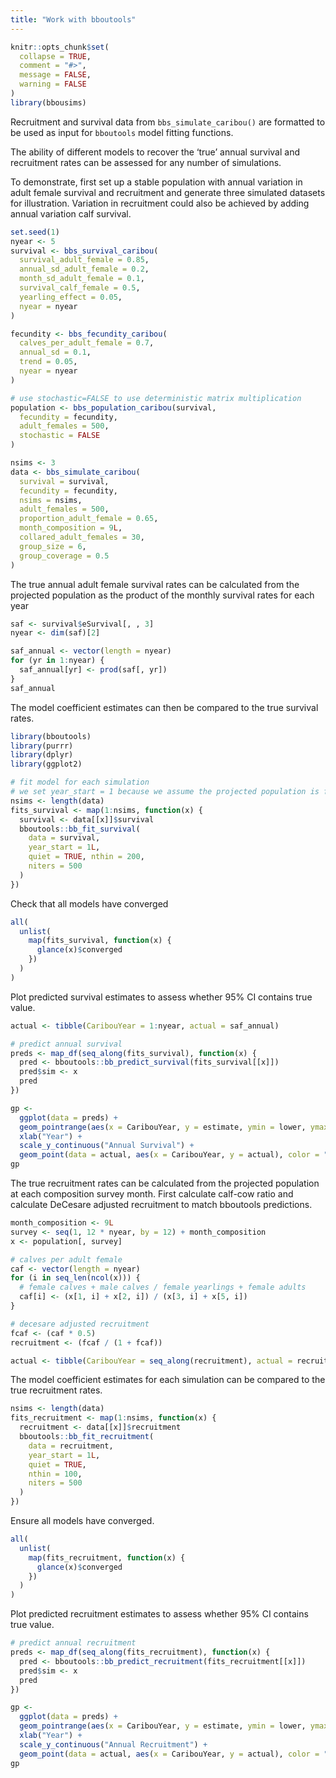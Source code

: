 ```yaml
---
title: "Work with bboutools"
---
```


<!-- # Copyright 2024 Province of Alberta -->
<!-- # -->
<!-- # Licensed under the Apache License, Version 2.0 (the "License"); -->
<!-- # you may not use this file except in compliance with the License. -->
<!-- # You may obtain a copy of the License at -->
<!-- # -->
<!-- # http://www.apache.org/licenses/LICENSE-2.0 -->
<!-- # -->
<!-- # Unless required by applicable law or agreed to in writing, software -->
<!-- # distributed under the License is distributed on an "AS IS" BASIS, -->
<!-- # WITHOUT WARRANTIES OR CONDITIONS OF ANY KIND, either express or implied. -->
<!-- # See the License for the specific language governing permissions and -->
<!-- # limitations under the License. -->

```r
knitr::opts_chunk$set(
  collapse = TRUE,
  comment = "#>",
  message = FALSE,
  warning = FALSE
)
library(bbousims)
```

Recruitment and survival data from `bbs_simulate_caribou()` are formatted to be used as input for `bboutools` model fitting functions. 

The ability of different models to recover the 'true' annual survival and recruitment rates can be assessed for any number of simulations. 

To demonstrate, first set up a stable population with annual variation in adult female survival and recruitment and generate three simulated datasets for illustration. Variation in recruitment could also be achieved by adding annual variation calf survival. 

```r
set.seed(1)
nyear <- 5
survival <- bbs_survival_caribou(
  survival_adult_female = 0.85,
  annual_sd_adult_female = 0.2,
  month_sd_adult_female = 0.1,
  survival_calf_female = 0.5,
  yearling_effect = 0.05,
  nyear = nyear
)

fecundity <- bbs_fecundity_caribou(
  calves_per_adult_female = 0.7,
  annual_sd = 0.1,
  trend = 0.05,
  nyear = nyear
)

# use stochastic=FALSE to use deterministic matrix multiplication
population <- bbs_population_caribou(survival,
  fecundity = fecundity,
  adult_females = 500,
  stochastic = FALSE
)

nsims <- 3
data <- bbs_simulate_caribou(
  survival = survival,
  fecundity = fecundity,
  nsims = nsims,
  adult_females = 500,
  proportion_adult_female = 0.65,
  month_composition = 9L,
  collared_adult_females = 30,
  group_size = 6,
  group_coverage = 0.5
)
```

The true annual adult female survival rates can be calculated from the projected population as the product of the monthly survival rates for each year
```r
saf <- survival$eSurvival[, , 3]
nyear <- dim(saf)[2]

saf_annual <- vector(length = nyear)
for (yr in 1:nyear) {
  saf_annual[yr] <- prod(saf[, yr])
}
saf_annual
```

The model coefficient estimates can then be compared to the true survival rates. 
```r
library(bboutools)
library(purrr)
library(dplyr)
library(ggplot2)

# fit model for each simulation
# we set year_start = 1 because we assume the projected population is for the biological year
nsims <- length(data)
fits_survival <- map(1:nsims, function(x) {
  survival <- data[[x]]$survival
  bboutools::bb_fit_survival(
    data = survival,
    year_start = 1L,
    quiet = TRUE, nthin = 200,
    niters = 500
  )
})
```

Check that all models have converged 
```r
all(
  unlist(
    map(fits_survival, function(x) {
      glance(x)$converged
    })
  )
)
```

Plot predicted survival estimates to assess whether 95% CI contains true value. 
```r
actual <- tibble(CaribouYear = 1:nyear, actual = saf_annual)

# predict annual survival
preds <- map_df(seq_along(fits_survival), function(x) {
  pred <- bboutools::bb_predict_survival(fits_survival[[x]])
  pred$sim <- x
  pred
})

gp <-
  ggplot(data = preds) +
  geom_pointrange(aes(x = CaribouYear, y = estimate, ymin = lower, ymax = upper, group = sim), size = 0.2, position = position_dodge(width = 0.3)) +
  xlab("Year") +
  scale_y_continuous("Annual Survival") +
  geom_point(data = actual, aes(x = CaribouYear, y = actual), color = "red", size = 2)
gp
```

The true recruitment rates can be calculated from the projected population at each composition survey month. First calculate calf-cow ratio and calculate DeCesare adjusted recruitment to match bboutools predictions. 

```r
month_composition <- 9L
survey <- seq(1, 12 * nyear, by = 12) + month_composition
x <- population[, survey]

# calves per adult female
caf <- vector(length = nyear)
for (i in seq_len(ncol(x))) {
  # female calves + male calves / female yearlings + female adults
  caf[i] <- (x[1, i] + x[2, i]) / (x[3, i] + x[5, i])
}

# decesare adjusted recruitment 
fcaf <- (caf * 0.5)
recruitment <- (fcaf / (1 + fcaf))

actual <- tibble(CaribouYear = seq_along(recruitment), actual = recruitment)
```

The model coefficient estimates for each simulation can be compared to the true recruitment rates. 

```r
nsims <- length(data)
fits_recruitment <- map(1:nsims, function(x) {
  recruitment <- data[[x]]$recruitment
  bboutools::bb_fit_recruitment(
    data = recruitment,
    year_start = 1L,
    quiet = TRUE,
    nthin = 100,
    niters = 500
  )
})
```

Ensure all models have converged.
```r
all(
  unlist(
    map(fits_recruitment, function(x) {
      glance(x)$converged
    })
  )
)
```

Plot predicted recruitment estimates to assess whether 95% CI contains true value. 

```r
# predict annual recruitment
preds <- map_df(seq_along(fits_recruitment), function(x) {
  pred <- bboutools::bb_predict_recruitment(fits_recruitment[[x]])
  pred$sim <- x
  pred
})

gp <-
  ggplot(data = preds) +
  geom_pointrange(aes(x = CaribouYear, y = estimate, ymin = lower, ymax = upper, group = sim), size = 0.2, position = position_dodge(width = 0.3)) +
  xlab("Year") +
  scale_y_continuous("Annual Recruitment") +
  geom_point(data = actual, aes(x = CaribouYear, y = actual), color = "red", size = 2)
gp
```

